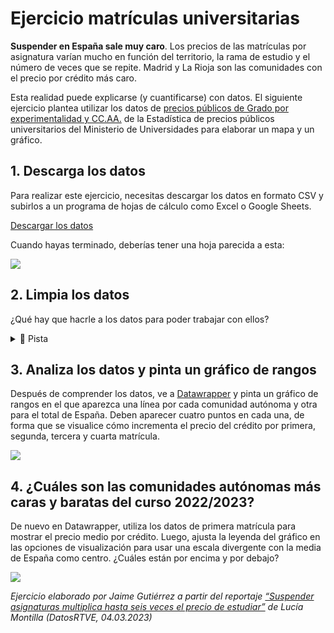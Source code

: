 # Ejercicio matrículas universitarias

**Suspender en España sale muy caro**. Los precios de las matrículas por asignatura varían mucho en función del territorio, la rama de estudio y el número de veces que se repite. Madrid y La Rioja son las comunidades con el precio por crédito más caro.

Esta realidad puede explicarse (y cuantificarse) con datos. El siguiente ejercicio plantea utilizar los datos de [precios públicos de Grado por experimentalidad y CC.AA.](https://www.universidades.gob.es/estadistica-de-precios-publicos-universitarios/) de la Estadística de precios públicos universitarios del Ministerio de Universidades para elaborar un mapa y un gráfico.

## 1. Descarga los datos

Para realizar este ejercicio, necesitas descargar los datos en formato CSV y subirlos a un programa de hojas de cálculo como Excel o Google Sheets.

[Descargar los datos](https://raw.githubusercontent.com/jaimegutierrezh/formacion/main/2023_ejercicio_matriculas_universitarias/precios_publicos_grado_2023.csv)

Cuando hayas terminado, deberías tener una hoja parecida a esta:

![](images/tabla_raw.png){fig-align="center"}

## 2. Limpia los datos

¿Qué hay que hacrle a los datos para poder trabajar con ellos?

<details>

<summary>🔎 Pista</summary>

-   Es mejor trabajar con los datos en vertical.
-   Revisa que los datos tengan formato numérico.

</details>

## 3. Analiza los datos y pinta un gráfico de rangos

Después de comprender los datos, ve a [Datawrapper](https://www.datawrapper.de/) y pinta un gráfico de rangos en el que aparezca una línea por cada comunidad autónoma y otra para el total de España. Deben aparecer cuatro puntos en cada una, de forma que se visualice cómo incrementa el precio del crédito por primera, segunda, tercera y cuarta matrícula.

![](images/grafico_rangos.png){fig-align="center"}

## 4. ¿Cuáles son las comunidades autónomas más caras y baratas del curso 2022/2023?

De nuevo en Datawrapper, utiliza los datos de primera matrícula para mostrar el precio medio por crédito. Luego, ajusta la leyenda del gráfico en las opciones de visualización para usar una escala divergente con la media de España como centro. ¿Cuáles están por encima y por debajo?

![](images/mapa_creditos.png){fig-align="center"}

*Ejercicio elaborado por Jaime Gutiérrez a partir del reportaje ["Suspender asignaturas multiplica hasta seis veces el precio de estudiar"](https://www.rtve.es/noticias/20230304/suspender-universidad-sale-caro/2429153.shtml) de Lucía Montilla (DatosRTVE, 04.03.2023)*
